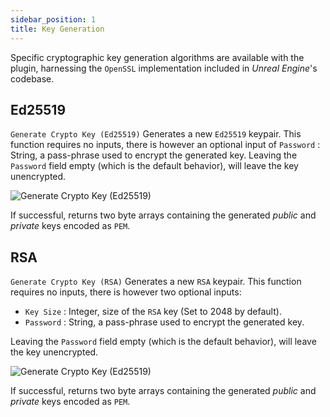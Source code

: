 ```yaml
---
sidebar_position: 1
title: Key Generation
---
```



Specific cryptographic key generation algorithms are available with the plugin,
harnessing the `OpenSSL` implementation included in *Unreal Engine*'s codebase.

## Ed25519

`Generate Crypto Key (Ed25519)` Generates a new `Ed25519` keypair. This function requires no inputs,
there is however an optional input of `Password` <Step text="1"/> : String, a pass-phrase used to encrypt the generated key.
Leaving the `Password` field empty (which is the default behavior), will leave the key unencrypted.

![Generate Crypto Key (Ed25519)](_static/img/crypto_keygen_ed25519.png)

If successful, returns two byte arrays containing the generated *public* <Step text="2"/> and *private* <Step text="3"/> keys encoded as `PEM`.

## RSA

`Generate Crypto Key (RSA)` Generates a new `RSA` keypair. This function requires no inputs,
there is however two optional inputs:

* `Key Size` <Step text="1"/> : Integer, size of the `RSA` key (Set to 2048 by default).
* `Password` <Step text="2"/> : String, a pass-phrase used to encrypt the generated key.

Leaving the `Password` field empty (which is the default behavior), will leave the key unencrypted.

![Generate Crypto Key (Ed25519)](_static/img/crypto_keygen_rsa.png)

If successful, returns two byte arrays containing the generated *public* <Step text="3"/> and *private* <Step text="4"/> keys encoded as `PEM`.